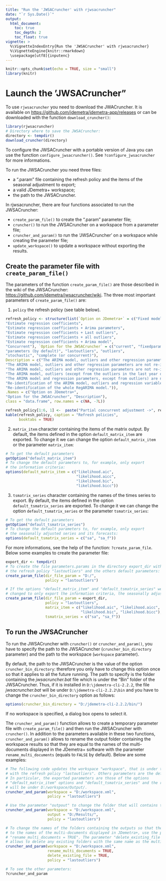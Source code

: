 ```yaml
---
title: "Run the 'JWSACruncher' with rjwsacruncher"
date: "`r Sys.Date()`"
output: 
  html_document:
    toc: true
    toc_depth: 2
    toc_float: true
vignette: >
  %\VignetteIndexEntry{Run the 'JWSACruncher' with rjwsacruncher}
  %\VignetteEngine{knitr::rmarkdown}
  \usepackage[utf8]{inputenc}
---
```

```r
knitr::opts_chunk$set(echo = TRUE, size = "small")
library(knitr)
```


# Launch the 'JWSACruncher"

To use `rjwsacruncher` you need to download the JWACruncher. It is available on <https://github.com/jdemetra/jdemetra-app/releases> or can be downloaded with the function `download_cruncher()`:
```r
library(rjwsacruncher)
# Directory where to save the JWSACruncher:
directory <- tempdir()
download_cruncher(directory)
```

To configure the JWSACruncher with a portable version of Java you can use the function `configure_jwsacruncher()`. See `?configure_jwsacruncher` for more informations.

To run the JWSACruncher you need three files:

- a ".param" file containing the refresh policy and the items of the seasonal adjustment to export;  
- a valid JDemetra+ workspace;
- the path to the JWSACruncher.

In rjwsacruncher, there are four functions associated to run the JWSACruncher:  

- `create_param_file()` to create the ".param" parameter file;  
- `cruncher()` to run the JWSACruncher on a workspace from a parameter file;  
- `cruncher_and_param()` to run the 'JWSACruncher' on a workspace while creating the parameter file;
- `update_workspace()` to update a workspace without exporting the results.

## Create the parameter file with `create_param_file()`

The parameters of the function `create_param_file()` 
are those described in the wiki of the JWSACruncher: <https://github.com/jdemetra/jwsacruncher/wiki>. 
The three most important parameters of `create_param_file()` are:  

1. `policy` the refresh policy (see table below).

```r
refresh_policy <- structure(list(`Option on JDemetra+` = c("Fixed model", 
"Estimate regression coefficients", 
"Estimate regression coefficients + Arima parameters", 
"Estimate regression coefficients + Last outliers", 
"Estimate regression coefficients + all outliers", 
"Estimate regression coefficients + Arima model", 
"Concurrent"), `Option for the JWSACruncher` = c("current", "fixedparameters (or fixed)", 
"parameters (by default)", "lastoutliers", "outliers", 
"stochastic", "complete (or concurrent)"),
Description = c("The ARIMA model, outliers and other regression parameters are not re-identified and the values of all parameters are fixed. The transformation type remains unchanged.", 
"The ARIMA model, outliers and other regression parameters are not re-identified. The coefficients of the ARIMA model are fixed, other coefficients are re-estimated. The transformation type remains unchanged.", 
"The ARIMA model, outliers and other regression parameters are not re-identified. All parameters of the RegARIMA model are re-estimated. The transformation type remains unchanged.", 
"The ARIMA model, outliers (except from the outliers in the last year of the sample) and other regression parameters are not re-identified. All parameters of the RegARIMA model are re-estimated. The outliers in the last year of the sample are re-identified. The transformation type remains unchanged.", 
"The ARIMA model and regression parameters, except from outliers) are not re-identified. All parameters of the RegARIMA model are re-estimated. All outliers are re-identified. The transformation type remains unchanged.", 
"Re-identification of the ARIMA model, outliers and regression variables, except from the calendar variables. The transformation type remains unchanged.", 
"Re-identification of the whole RegARIMA model.")),
.Names = c("Option on JDemetra+", 
"Option for the JWSACruncher", "Description"),
class = "data.frame", row.names = c(NA, -7L))

refresh_policy[1:6, 1] <-  paste("Partial concurrent adjustment ->", refresh_policy[1:6, 1])
kable(refresh_policy, caption = "Refresh policies",
      booktabs = TRUE)
```

2. `matrix_item` character containing the items of the matrix output. By default, the items defined in the option `default_matrix_item` are exported. To change it we can change the option `default_matrix_item` or the parameter `matrix_item`:
```r
# To get the default parameters
getOption("default_matrix_item")
# To change the default parameters to, for example, only export
# the information criteria:
options(default_matrix_item = c("likelihood.aic",
                                "likelihood.aicc",
                                "likelihood.bic",
                                "likelihood.bicc"))
```

3. `tsmatrix_series` character containing the names of the times series to export. By default, the items defined in the option `default_tsmatrix_series` are exported. To change it we can change the option `default_tsmatrix_series` or the parameter `tsmatrix_series`:
```r
# To get the default parameters
getOption("default_tsmatrix_series")
# To change the default parameters to, for example, only export
# the seasonally adjusted series and its forecasts:
options(default_tsmatrix_series = c("sa", "sa_f"))
```

For more informations, see the help of the function: `?create_param_file`. Below some examples to create the parameter file:
```r
export_dir <- tempdir()
# To create the file parameters.params in the directory export_dir with
# the refresh policy "lastoutliers" and the others default parameters:
create_param_file(dir_file_param = "D:/",
                  policy = "lastoutliers")

# If the options "default_matrix_item" and "default_tsmatrix_series" were
# changed to only export the information criteria, the seasonally adjusted series and its forecasts, the previous code is equivalent to:
create_param_file(dir_file_param = export_dir,
                  policy = "lastoutliers",
                  matrix_item = c("likelihood.aic", "likelihood.aicc",
                                  "likelihood.bic", "likelihood.bicc"),
                  tsmatrix_series = c("sa", "sa_f"))
```

## To run the JWSACruncher

To run the JWSACruncher with `cruncher()` or `cruncher_and_param()`, 
you have to specify the path to the JWSACruncher (`cruncher_bin_directory` parameter) and the path to the workspace (`workspace` parameter).

By default, the path to the JWSACruncher is the value of the option `cruncher_bin_directory`: therefore you only have to change this option once so that it applies to all the future running. The path to specify is the folder containing the *jwsacruncher.bat* file which is under the "Bin" folder of the JWSACruncher. Thus, if it is installed in `D:\jdemetra-cli-2.2.2`, the file *jwsacruncher.bat* will be under `D:\jdemetra-cli-2.2.2\bin` and you have to change the `cruncher_bin_directory` option as follows:

```r
options(cruncher_bin_directory = "D:/jdemetra-cli-2.2.2/bin/")
```

If no workspace is specified, a dialog box opens to select it.

The `cruncher_and_param()` function allows to create a temporary parameter file with `create_param_file()` and then run the JWSACruncher with `cruncher()`. In addition to the parameters available in these two functions, `cruncher_and_param()` allows to rename the output folder containing the workspace results so that they are equal to the names of the multi-documents displayed in the JDemetra+ software with the parameter `rename_multi_documents` (equals to `FALSE` by default). Below are some examples:

```r
# The following code updates the workspace "workspace", that is under the folder D:/, 
# with the refresh policy "lastoutliers". Others parameters are the default ones of create_param_file().
# In particular, the exported parameters are those of the options
# "default_matrix_item" options and "default_tsmatrix_series" and the results 
# will be under D:/workspace/Output/.
cruncher_and_param(workspace = "D:/workspace.xml",
                   policy = "lastoutliers")

# Use the parameter "outpout" to change the folder that will contains the results
cruncher_and_param(workspace = "D:/workspace.xml",
                   output = "D:/Results/",
                   policy = "lastoutliers")

# To change the names of the folders containing the outputs so that they are equal
# to the names of the multi-documents displayed in JDemetra+, use the parameter
# "rename_multi_documents = TRUE". The parameter "delete_existing_file = TRUE"
# allows to delete any existing folders with the same name as the multi-documents.
cruncher_and_param(workspace = "D:/workspace.xml",
                   rename_multi_documents = TRUE,
                   delete_existing_file = TRUE,
                   policy = "lastoutliers")

# To see the other parameters:
?cruncher_and_param
```
